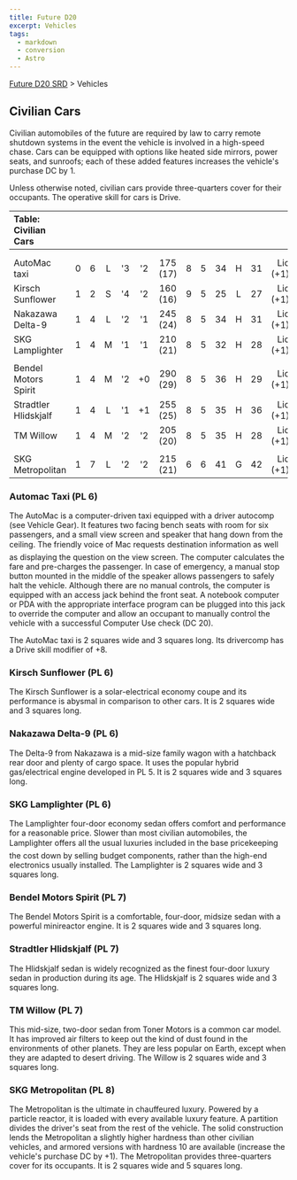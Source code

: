 ```yaml
---
title: Future D20
excerpt: Vehicles
tags:
  - markdown
  - conversion
  - Astro
---
```






[Future D20 SRD]( / ) > Vehicles




## Civilian Cars


Civilian automobiles of the future are required by law to carry remote shutdown systems in the event the vehicle is involved in a high-speed chase. Cars can be equipped with options like heated side mirrors, power seats, and sunroofs; each of these added features increases the vehicle's purchase DC by 1.


Unless otherwise noted, civilian cars provide three-quarters cover for their occupants. The operative skill for cars is Drive.


| Table: Civilian Cars |  |  |  |  |  |  |  |  |  |  |  |  |
| :---------------------- | :--: | :--: | :--: | :--: | :--: | :--: | :--: | :--: | :--: | :--: | :--: | --: |
|  |  |  |  |  |  |  |  |  |  |  |  |  |
|  |  |  |  |  |  |  |  |  |  |  |  |  |
| AutoMac taxi | 0 | 6 | L | '3 | '2 | 175 (17) | 8 | 5 | 34 | H | 31 | Lic (+1) |
| Kirsch Sunflower | 1 | 2 | S | '4 | '2 | 160 (16) | 9 | 5 | 25 | L | 27 | Lic (+1) |
| Nakazawa Delta-9 | 1 | 4 | L | '2 | '1 | 245 (24) | 8 | 5 | 34 | H | 31 | Lic (+1) |
| SKG Lamplighter | 1 | 4 | M | '1 | '1 | 210 (21) | 8 | 5 | 32 | H | 28 | Lic (+1) |
|  |  |  |  |  |  |  |  |  |  |  |  |  |
| Bendel Motors Spirit | 1 | 4 | M | '2 | +0 | 290 (29) | 8 | 5 | 36 | H | 29 | Lic (+1) |
| Stradtler Hlidskjalf | 1 | 4 | L | '1 | +1 | 255 (25) | 8 | 5 | 35 | H | 36 | Lic (+1) |
| TM Willow | 1 | 4 | M | '2 | '2 | 205 (20) | 8 | 5 | 35 | H | 28 | Lic (+1) |
|  |  |  |  |  |  |  |  |  |  |  |  |  |
| SKG Metropolitan | 1 | 7 | L | '2 | '2 | 215 (21) | 6 | 6 | 41 | G | 42 | Lic (+1) |



### Automac Taxi (PL 6)


The AutoMac is a computer-driven taxi equipped with a driver autocomp (see Vehicle Gear). It features two facing bench seats with room for six passengers, and a small view screen and speaker that hang down from the ceiling. The friendly voice of Mac requests destination information as well as displaying the question on the view screen. The computer calculates the fare and pre-charges the passenger. In case of emergency, a manual stop button mounted in the middle of the speaker allows passengers to safely halt the vehicle. Although there are no manual controls, the computer is equipped with an access jack behind the front seat. A notebook computer or PDA with the appropriate interface program can be plugged into this jack to override the computer and allow an occupant to manually control the vehicle with a successful Computer Use check (DC 20).


The AutoMac taxi is 2 squares wide and 3 squares long. Its drivercomp has a Drive skill modifier of +8.


### Kirsch Sunflower (PL 6)


The Kirsch Sunflower is a solar-electrical economy coupe and its performance is abysmal in comparison to other cars. It is 2 squares wide and 3 squares long.


### Nakazawa Delta-9 (PL 6)


The Delta-9 from Nakazawa is a mid-size family wagon with a hatchback rear door and plenty of cargo space. It uses the popular hybrid gas/electrical engine developed in PL 5. It is 2 squares wide and 3 squares long.


### SKG Lamplighter (PL 6)


The Lamplighter four-door economy sedan offers comfort and performance for a reasonable price. Slower than most civilian automobiles, the Lamplighter offers all the usual luxuries included in the base pricekeeping the cost down by selling budget components, rather than the high-end electronics usually installed. The Lamplighter is 2 squares wide and 3 squares long.


### Bendel Motors Spirit (PL 7)


The Bendel Motors Spirit is a comfortable, four-door, midsize sedan with a powerful minireactor engine. It is 2 squares wide and 3 squares long.


### Stradtler Hlidskjalf (PL 7)


The Hlidskjalf sedan is widely recognized as the finest four-door luxury sedan in production during its age. The Hlidskjalf is 2 squares wide and 3 squares long.


### TM Willow (PL 7)


This mid-size, two-door sedan from Toner Motors is a common car model. It has improved air filters to keep out the kind of dust found in the environments of other planets. They are less popular on Earth, except when they are adapted to desert driving. The Willow is 2 squares wide and 3 squares long.


### SKG Metropolitan (PL 8)


The Metropolitan is the ultimate in chauffeured luxury. Powered by a particle reactor, it is loaded with every available luxury feature. A partition divides the driver's seat from the rest of the vehicle. The solid construction lends the Metropolitan a slightly higher hardness than other civilian vehicles, and armored versions with hardness 10 are available (increase the vehicle's purchase DC by +1). The Metropolitan provides three-quarters cover for its occupants. It is 2 squares wide and 5 squares long.



